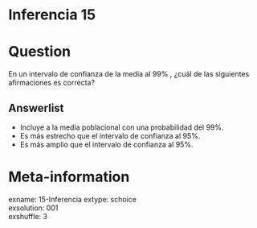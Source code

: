 # Inferencia 15

Question
========

En un intervalo de confianza  de la media al 99% , ¿cuál de las siguientes afirmaciones es correcta?

Answerlist
----------
* Incluye a la media poblacional con una probabilidad del 99%.
* Es más estrecho que el intervalo de confianza al 95%.
* Es más amplio que el intervalo de confianza al 95%.



Meta-information
================
exname: 15-Inferencia
extype: schoice  
exsolution: 001  
exshuffle: 3  

